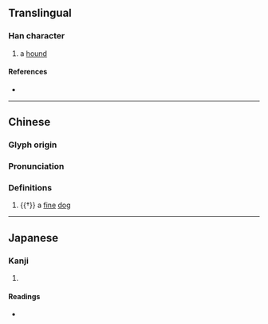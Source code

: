 {{character info}}
==Translingual==

===Han character===
{{Han char|rn=94|rad=犬|as=16|sn=19|four=|canj=KHYPT|ids=⿰犭盧}}

# a [[hound]]

====References====
* {{Han ref|kx=0721.060|dkj=20780|dj=1133.030|hdz=21378.010|uh=7379|ud=29561}}

----

==Chinese==
{{zh-forms}}

===Glyph origin===
{{Han etym}}
{{Han compound|犬|t1=dog|盧|c1=s|c2=p|ls=psc}}

===Pronunciation===
{{zh-pron
|m=lú
|mc=y
|oc=y
|cat=n
}}

===Definitions===
{{zh-hanzi}}

# {{†}} a [[fine]] [[dog]]

{{zh-cat|Dogs}}

----

==Japanese==

===Kanji===
{{ja-kanji|grade=|rs=犬16}}

# {{rfdef|ja|sort=犬16}}

====Readings====
* {{ja-readings|on=[[ろ]] (ro), [[る]] (ru)|kun=[[いぬ]] (inu)}}